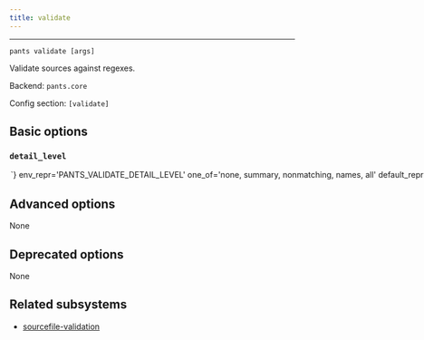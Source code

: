 ```yaml
---
title: validate
---
```



---

```
pants validate [args]
```

Validate sources against regexes.

Backend: <span className="color--primary">`pants.core`</span>

Config section: <span className="color--primary">`[validate]`</span>

<span className={styles.options}>

## Basic options

### `detail_level`

<Option
  cli_repr={`--validate-detail-level=<DetailLevel>`}
  env_repr='PANTS_VALIDATE_DETAIL_LEVEL'
  one_of='none, summary, nonmatching, names, all'
  default_repr={`nonmatching`}
>

How much detail to emit to the console.

</Option>

## Advanced options

None

## Deprecated options

None

## Related subsystems

- [sourcefile-validation](../subsystems/sourcefile-validation.mdx)

</span>
